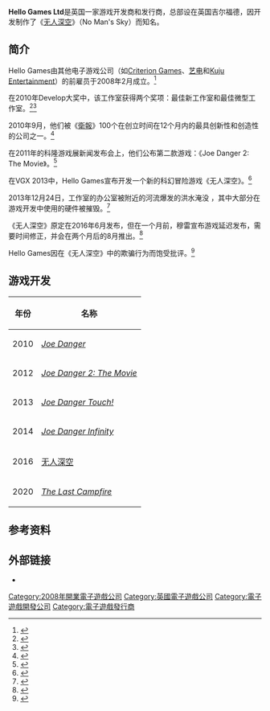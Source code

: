 {{Expand|time=2018-07-26T18:03:22+00:00}}
{{NoteTA
| G1 = Games
}}
{{Infobox company
| name = Hello Games Ltd
| logo =
| type = 私人控股公司
| industry = [[電子遊戲產業|互動娛樂]]
| fate =
| founded = {{start date and age|2008|02}}
| founders = {{Unbulleted list|Sean Murray|Grant Duncan}}
| defunct = <!-- {{end date|YYYY|MM|DD}} -->
| location_city    = [[吉尔福德|吉尔福德]]
| location_country = {{UK}}
| area_served =
| key_people = {{Unbulleted list|Sean Murray|Grant Duncan|Ryan Doyle|David Ream}}
| products = {{Unbulleted list|《[[Joe_Danger|Joe Danger]]》系列|《[[无人深空|无人深空]]》|《[[The_Last_Campfire|The Last Campfire]]》}}
| num_employees = 15<ref>{{cite web | url = http://www.hellogames.org/about-us | title = About Us | website = Hello Games | accessdate = 2016-08-17 | archive-url = https://web.archive.org/web/20160814165253/http://www.hellogames.org/about-us/ | archive-date = 2016-08-14 | dead-url = yes }}</ref>
| num_employees_year = 2016
| website = {{URL|http://hellogames.org/}}
}}

'''Hello Games Ltd'''是英国一家游戏开发商和发行商，总部设在英国吉尔福德，因开发制作了《[[无人深空|无人深空]]》（No Man's Sky）而知名。

== 简介 ==
Hello Games由其他电子游戏公司（如[[Criterion_Games|Criterion Games]]、[[艺电|艺电]]和[[Kuju_Entertainment|Kuju Entertainment]]）的前雇员于2008年2月成立。<ref>{{cite web | url = https://www.facebook.com/HelloGames/about/?tab=page_info | title = About Hello Games | website = [[Facebook|Facebook]] | accessdate = 2016-08-17 | archive-date = 2019-02-16 | archive-url = https://web.archive.org/web/20190216135240/https://www.facebook.com/HelloGames/about/?tab=page_info | dead-url = no }}</ref>

在2010年Develop大奖中，该工作室获得两个奖项：最佳新工作室和最佳微型工作室。<ref>{{cite web | url = https://www.theguardian.com/technology/gamesblog/2010/jul/15/develop-games-awards-2010 | title = Develop Awards - Heavy Rain, Angry Birds, Arkham amongst winners | last = Howson | first = Greg | date = 2010-07-15 | website = [[The_Guardian|The Guardian]] | publisher = [[Guardian_News_and_Media|Guardian News and Media]] | accessdate = 2016-08-17 | archive-date = 2016-08-09 | archive-url = https://web.archive.org/web/20160809080655/https://www.theguardian.com/technology/gamesblog/2010/jul/15/develop-games-awards-2010 | dead-url = no }}</ref><ref>{{cite web | url = http://www.gamesindustry.biz/articles/hello-games-wins-2-awards | title = Hello Games wins 2 awards | last = Elliott | first = Phil | date = 2010-07-15 | website = [[GamesIndustry.biz|GamesIndustry.biz]] | publisher = [[Gamer_Network|Gamer Network]] | accessdate = 2016-08-17 | archive-date = 2016-08-09 | archive-url = https://web.archive.org/web/20160809080658/http://www.gamesindustry.biz/articles/hello-games-wins-2-awards | dead-url = no }}</ref>

2010年9月，他们被《[[衛報|衛報]]》100个在创立时间在12个月内的最具创新性和创造性的公司之一。<ref>{{cite web |url=http://www.theguardian.com/tech-media-invest-100/top-100-technology-innovators |title=Tech media invest 100 |date=2010-09-13 |website=[[The_Guardian|The Guardian]] |publisher=[[Guardian_News_and_Media|Guardian News and Media]] |archiveurl=https://web.archive.org/web/20141129192730/http://www.theguardian.com/tech-media-invest-100/top-100-technology-innovators |archivedate=2014-11-29 |accessdate=2016-08-17 |deadurl=yes }}</ref>

在2011年的科隆游戏展新闻发布会上，他们公布第二款游戏：《Joe Danger 2: The Movie》。<ref>{{cite web | url = https://www.engadget.com/2011/08/12/joe-danger-the-movie-is-hello-games-next-stunt/ | title = Joe Danger: The Movie is Hello Games' next stunt | last = Fletcher | first = JC | date = 2011-08-12 | website = [[Engadget|Engadget]] | publisher = [[AOL_Tech|AOL Tech]] | accessdate = 2016-08-17 | archive-date = 2016-08-18 | archive-url = https://web.archive.org/web/20160818033246/https://www.engadget.com/2011/08/12/joe-danger-the-movie-is-hello-games-next-stunt/ | dead-url = no }}</ref>

在VGX 2013中，Hello Games宣布开发一个新的科幻冒险游戏《无人深空》。<ref>{{cite web | url = http://www.kotaku.com.au/2013/12/wow-no-mans-sky-just-stole-the-show-at-the-vgx/ | title = Wow. No Man's Sky Just Stole The Show At The VGX | last = Good | first = Owen | date = 2013-12-08 | website = [[Kotaku_Australia|Kotaku Australia]] | publisher = [[Allure_Media|Allure Media]] | accessdate = 2016-08-17 | archive-date = 2016-08-09 | archive-url = https://web.archive.org/web/20160809080710/http://www.kotaku.com.au/2013/12/wow-no-mans-sky-just-stole-the-show-at-the-vgx/ | dead-url = yes }}</ref>

2013年12月24日，工作室的办公室被附近的河流爆发的洪水淹没 ，其中大部分在游戏开发中使用的硬件被摧毁。<ref>{{cite web | url = http://www.ign.com/articles/2013/12/26/hello-games-hit-by-flood | title = Hello Games Hit By Flood | last = Nix | first = Marc | date = 2013-12-26 | website = [[IGN|IGN]] | publisher = [[IGN_Entertainment|IGN Entertainment]] | accessdate = 2016-08-17 | archive-date = 2016-08-21 | archive-url = https://web.archive.org/web/20160821161536/http://www.ign.com/articles/2013/12/26/hello-games-hit-by-flood | dead-url = no }}</ref>

《无人深空》原定在2016年6月发布，但在一个月前，穆雷宣布游戏延迟发布，需要时间修正，并会在两个月后的8月推出。<ref>{{cite web | url = http://blog.us.playstation.com/2016/05/27/no-mans-sky-coming-to-ps4-in-august/ | title = No Man's Sky Coming to PS4 in August | last = Murray | first = Sean | date = 2016-05-27 | website = [[PlayStation_Blog|PlayStation Blog]] | publisher = [[Sony_Interactive_Entertainment|Sony Interactive Entertainment]] | accessdate = 2016-08-17 | archive-date = 2016-08-09 | archive-url = https://web.archive.org/web/20160809080712/http://blog.us.playstation.com/2016/05/27/no-mans-sky-coming-to-ps4-in-august/ | dead-url = no }}</ref>

Hello Games因在《无人深空》中的欺骗行为而饱受批评。<ref>{{cite news | url=http://www.pcgamer.com/the-anatomy-of-hype-how-no-mans-sky-became-the-best-and-worst-game-ever/ | title=The anatomy of hype: how No Man's Sky became the best and worst game ever | last=Wilde | first=Tyler | date=2016-08-15 | publisher=PC Gamer | accessdate=2016-08-31 | archive-date=2016-09-02 | archive-url=https://web.archive.org/web/20160902023621/http://www.pcgamer.com/the-anatomy-of-hype-how-no-mans-sky-became-the-best-and-worst-game-ever/ | dead-url=no }}</ref>

== 游戏开发 ==

{| class="wikitable sortable"
! 年份
! 名称
|-
| 2010
| ''[[Joe_Danger|Joe Danger]]''
|-
| 2012
| ''[[Joe_Danger_2:_The_Movie|Joe Danger 2: The Movie]]''
|-
| 2013
| ''[[Joe_Danger_Touch!|Joe Danger Touch!]]''
|-
| 2014
| ''[[Joe_Danger_Infinity|Joe Danger Infinity]]''
|-
| 2016
| [[无人深空|无人深空]]
|-
| 2020
| ''[[The_Last_Campfire|The Last Campfire]]''
|}

== 参考资料 ==
{{Reflist}}

== 外部链接 ==
* {{Official website|http://www.hellogames.org/}}

{{Authority control}}

{{DEFAULTSORT:Hello Games}}
[[Category:2008年開業電子遊戲公司|Category:2008年開業電子遊戲公司]]
[[Category:英國電子遊戲公司|Category:英國電子遊戲公司]]
[[Category:電子遊戲開發公司|Category:電子遊戲開發公司]]
[[Category:電子遊戲發行商|Category:電子遊戲發行商]]